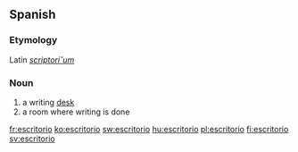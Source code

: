 ==Spanish==
===Etymology===
Latin ''[[scriptorium|scriptori˘um]]''

===Noun===
{{es-noun-m}}

# a writing [[desk]]
# a room where writing is done

[[fr:escritorio]]
[[ko:escritorio]]
[[sw:escritorio]]
[[hu:escritorio]]
[[pl:escritorio]]
[[fi:escritorio]]
[[sv:escritorio]]